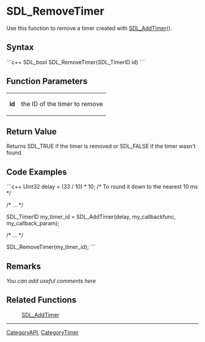 
= SDL_RemoveTimer =
Use this function to remove a timer created with [[SDL_AddTimer]]().


== Syntax ==
```c++
SDL_bool SDL_RemoveTimer(SDL_TimerID id)
```

== Function Parameters ==
{|
|'''id'''
|the ID of the timer to remove
|}

== Return Value ==
Returns SDL_TRUE if the timer is removed or SDL_FALSE if the timer wasn't found.

== Code Examples ==
```c++
Uint32 delay = (33 / 10) * 10;  /* To round it down to the nearest 10 ms */

/* ... */

SDL_TimerID my_timer_id = SDL_AddTimer(delay, my_callbackfunc, my_callback_param);

/* ... */

SDL_RemoveTimer(my_timer_id);
```

== Remarks ==
''You can add useful comments here''

== Related Functions ==
:[[SDL_AddTimer]]

----
[[CategoryAPI]], [[CategoryTimer]]

